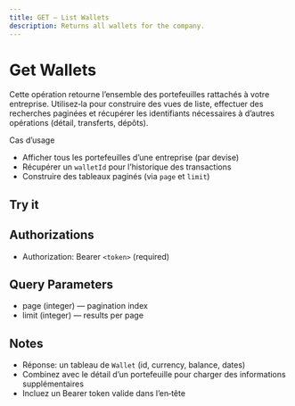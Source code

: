 ```yaml
---
title: GET — List Wallets
description: Returns all wallets for the company.
---
```


# Get Wallets

Cette opération retourne l’ensemble des portefeuilles rattachés à votre entreprise. Utilisez‑la pour construire des vues de liste, effectuer des recherches paginées et récupérer les identifiants nécessaires à d’autres opérations (détail, transferts, dépôts).

Cas d’usage

- Afficher tous les portefeuilles d’une entreprise (par devise)
- Récupérer un `walletId` pour l’historique des transactions
- Construire des tableaux paginés (via `page` et `limit`)

## Try it

<ApiPlayground schema="/openapi.json" endpoint="/wallets" method="get" />

## Authorizations

- Authorization: Bearer `<token>` (required)

## Query Parameters

- page (integer) — pagination index
- limit (integer) — results per page

## Notes

- Réponse: un tableau de `Wallet` (id, currency, balance, dates)
- Combinez avec le détail d’un portefeuille pour charger des informations supplémentaires
- Incluez un Bearer token valide dans l’en‑tête


